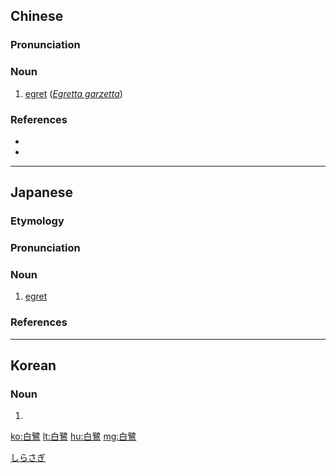 {{also|白鹭}}
==Chinese==
{{zh-forms|s=白鹭}}

===Pronunciation===
{{zh-pron
|m=báilù
|c=baak6 lou6
|cat=n
}}

===Noun===
{{zh-noun}}

# [[egret]] (''[[w:Little Egret|Egretta garzetta]]'')

===References===
* {{pedialite|白鷺|lang=zh}}
* {{pedialite|Little Egret}}

----

==Japanese==

===Etymology===
{{wikipedia|lang=ja}}
{{ja-kanjitab|はく|ろ|yomi=o}}
{{ja-kanjitab|しら|さぎ|yomi=k}}
{{compound|白|tr1=[[shira]]|t1=[[white]]|鷺|tr2=[[sagi]]|t2=[[heron]]; [[egret]]|lang=ja|sort=しらさぎ}}

===Pronunciation===
{{ja-pron|しらさぎ|acc=h|acc_ref=NHK,DJR|y=k}}
{{ja-pron|はくろ|acc=a|acc_ref=DJR|y=ko}}

===Noun===
{{ja-noun|しらさぎ|シラサギ|はくろ|ハクロ}}

# [[egret]] {{gloss|any of various [[wading bird]]s of the [[genera]] ''[[Egretta]]'' or ''[[Ardea]]''}}

===References===
<references/>
[[Category:ja:Herons|しらさぎ]]

----

==Korean==
{{ko-hanjatab}}

===Noun===
{{ko-noun|hj|hangeul=백로}}

# {{hanja form of|백로}}

[[ko:白鷺]]
[[lt:白鷺]]
[[hu:白鷺]]
[[mg:白鷺]]